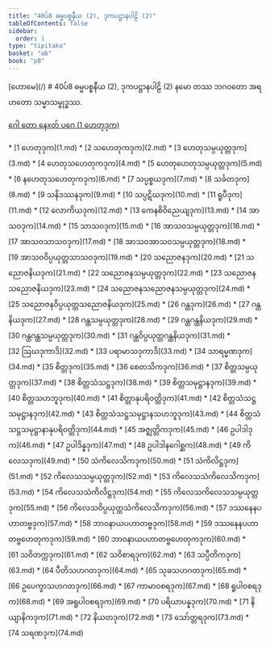 ```yaml
---
title: "40ပ်8 ဓမ္မပစ္စနီယ (2), ဒုကပဋ္ဌာနပါဠိ (2)"
tableOfContents: false
sidebar:
  order: 1
type: "tipitaka"
basket: "ab"
book: "p8"
---
```



<Paragraph type="center" book="p8">
[ဟောမေ](/)
</Paragraph>

<Paragraph type="center" book="p8">
# 40ပ်8 ဓမ္မပစ္စနီယ (2), ဒုကပဋ္ဌာနပါဠိ (2)
</Paragraph>

<Paragraph number="1" type="center" book="p8">
နမော တဿ ဘဂဝတော အရဟတော သမ္မာသမ္ဗုဒ္ဓဿ.

[ဂေါ တော နေxတ် ပဂေ (1 ဟေတုဒုက)](1.md)



</Paragraph>

<TableOfContents book="p8" section="40">
* [1 ဟေတုဒုက](1.md)
* [2 သဟေတုကဒုက](2.md)
* [3 ဟေတုသမ္ပယုတ္တဒုက](3.md)
* [4 ဟေတုသဟေတုကဒုက](4.md)
* [5 ဟေတုဟေတုသမ္ပယုတ္တဒုက](5.md)
* [6 နဟေတုသဟေတုကဒုက](6.md)
* [7 သပ္ပစ္စယဒုက](7.md)
* [8 သင်္ခတဒုက](8.md)
* [9 သနိဒဿနဒုက](9.md)
* [10 သပ္ပဋိဃဒုက](10.md)
* [11 ရူပီဒုက](11.md)
* [12 လောကိယဒုက](12.md)
* [13 ကေနစိဝိညေယျဒုက](13.md)
* [14 အာသဝဒုက](14.md)
* [15 သာသဝဒုက](15.md)
* [16 အာသဝသမ္ပယုတ္တဒုက](16.md)
* [17 အာသဝသာသဝဒုက](17.md)
* [18 အာသဝအာသဝသမ္ပယုတ္တဒုက](18.md)
* [19 အာသဝဝိပ္ပယုတ္တသာသဝဒုက](19.md)
* [20 သညောဇနဒုက](20.md)
* [21 သညောဇနိယဒုက](21.md)
* [22 သညောဇနသမ္ပယုတ္တဒုက](22.md)
* [23 သညောဇနသညောဇနိယဒုက](23.md)
* [24 သညောဇနသညောဇနသမ္ပယုတ္တဒုက](24.md)
* [25 သညောဇနဝိပ္ပယုတ္တသညောဇနိယဒုက](25.md)
* [26 ဂန္ထဒုက](26.md)
* [27 ဂန္ထနိယဒုက](27.md)
* [28 ဂန္ထသမ္ပယုတ္တဒုက](28.md)
* [29 ဂန္ထဂန္ထနိယဒုက](29.md)
* [30 ဂန္ထဂန္ထသမ္ပယုတ္တဒုက](30.md)
* [31 ဂန္ထဝိပ္ပယုတ္တဂန္ထနိယဒုက](31.md)
* [32 ဩဃဒုကာဒိ](32.md)
* [33 ပရာမာသဒုကာဒိ](33.md)
* [34 သာရမ္မဏဒုက](34.md)
* [35 စိတ္တဒုက](35.md)
* [36 စေတသိကဒုက](36.md)
* [37 စိတ္တသမ္ပယုတ္တဒုက](37.md)
* [38 စိတ္တသံသဋ္ဌဒုက](38.md)
* [39 စိတ္တသမုဋ္ဌာနဒုက](39.md)
* [40 စိတ္တသဟဘူဒုက](40.md)
* [41 စိတ္တာနုပရိဝတ္တိဒုက](41.md)
* [42 စိတ္တသံသဋ္ဌသမုဋ္ဌာနဒုက](42.md)
* [43 စိတ္တသံသဋ္ဌသမုဋ္ဌာနသဟဘူဒုက](43.md)
* [44 စိတ္တသံသဋ္ဌသမုဋ္ဌာနာနုပရိဝတ္တိဒုက](44.md)
* [45 အဇ္ဈတ္တိကဒုက](45.md)
* [46 ဥပါဒါဒုက](46.md)
* [47 ဥပါဒိန္နဒုက](47.md)
* [48 ဥပါဒါနဂေါစ္ဆက](48.md)
* [49 ကိလေသဒုက](49.md)
* [50 သံကိလေသိကဒုက](50.md)
* [51 သံကိလိဋ္ဌဒုက](51.md)
* [52 ကိလေသသမ္ပယုတ္တဒုက](52.md)
* [53 ကိလေသသံကိလေသိကဒုက](53.md)
* [54 ကိလေသသံကိလိဋ္ဌဒုက](54.md)
* [55 ကိလေသကိလေသသမ္ပယုတ္တဒုက](55.md)
* [56 ကိလေသဝိပ္ပယုတ္တသံကိလေသိကဒုက](56.md)
* [57 ဒဿနေနပဟာတဗ္ဗဒုက](57.md)
* [58 ဘာဝနာယပဟာတဗ္ဗဒုက](58.md)
* [59 ဒဿနေနပဟာတဗ္ဗဟေတုကဒုက](59.md)
* [60 ဘာဝနာယပဟာတဗ္ဗဟေတုကဒုက](60.md)
* [61 သဝိတက္ကဒုက](61.md)
* [62 သဝိစာရဒုက](62.md)
* [63 သပ္ပီတိကဒုက](63.md)
* [64 ပီတိသဟဂတဒုက](64.md)
* [65 သုခသဟဂတဒုက](65.md)
* [66 ဥပေက္ခာသဟဂတဒုက](66.md)
* [67 ကာမာဝစရဒုက](67.md)
* [68 ရူပါဝစရဒုက](68.md)
* [69 အရူပါဝစရဒုက](69.md)
* [70 ပရိယာပန္နဒုက](70.md)
* [71 နိယျာနိကဒုက](71.md)
* [72 နိယတဒုက](72.md)
* [73 သော်တ္တရဒုက](73.md)
* [74 သရဏဒုက](74.md)
</TableOfContents>